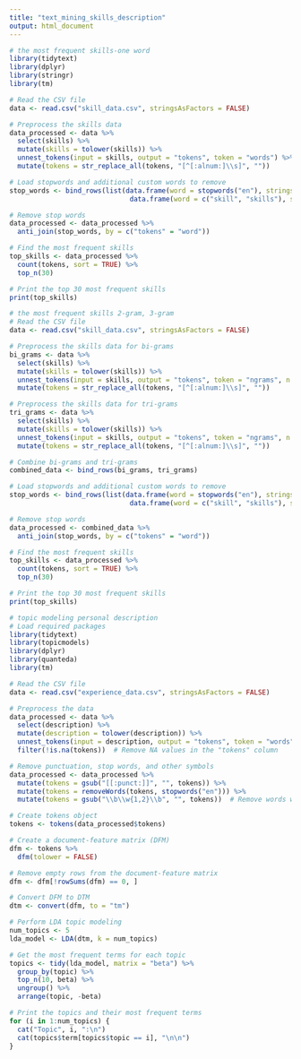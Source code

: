 ---
title: "text_mining_skills_description"
output: html_document
---

```{r}
# the most frequent skills-one word
library(tidytext)
library(dplyr)
library(stringr)
library(tm)

# Read the CSV file
data <- read.csv("skill_data.csv", stringsAsFactors = FALSE)

# Preprocess the skills data
data_processed <- data %>%
  select(skills) %>%
  mutate(skills = tolower(skills)) %>%
  unnest_tokens(input = skills, output = "tokens", token = "words") %>%
  mutate(tokens = str_replace_all(tokens, "[^[:alnum:]\\s]", ""))

# Load stopwords and additional custom words to remove
stop_words <- bind_rows(list(data.frame(word = stopwords("en"), stringsAsFactors = FALSE),
                              data.frame(word = c("skill", "skills"), stringsAsFactors = FALSE)))

# Remove stop words
data_processed <- data_processed %>%
  anti_join(stop_words, by = c("tokens" = "word"))

# Find the most frequent skills
top_skills <- data_processed %>%
  count(tokens, sort = TRUE) %>%
  top_n(30)

# Print the top 30 most frequent skills
print(top_skills)
```
```{r}
# the most frequent skills 2-gram, 3-gram
# Read the CSV file
data <- read.csv("skill_data.csv", stringsAsFactors = FALSE)

# Preprocess the skills data for bi-grams
bi_grams <- data %>%
  select(skills) %>%
  mutate(skills = tolower(skills)) %>%
  unnest_tokens(input = skills, output = "tokens", token = "ngrams", n = 2) %>%
  mutate(tokens = str_replace_all(tokens, "[^[:alnum:]\\s]", ""))

# Preprocess the skills data for tri-grams
tri_grams <- data %>%
  select(skills) %>%
  mutate(skills = tolower(skills)) %>%
  unnest_tokens(input = skills, output = "tokens", token = "ngrams", n = 3) %>%
  mutate(tokens = str_replace_all(tokens, "[^[:alnum:]\\s]", ""))

# Combine bi-grams and tri-grams
combined_data <- bind_rows(bi_grams, tri_grams)

# Load stopwords and additional custom words to remove
stop_words <- bind_rows(list(data.frame(word = stopwords("en"), stringsAsFactors = FALSE),
                              data.frame(word = c("skill", "skills"), stringsAsFactors = FALSE)))

# Remove stop words
data_processed <- combined_data %>%
  anti_join(stop_words, by = c("tokens" = "word"))

# Find the most frequent skills
top_skills <- data_processed %>%
  count(tokens, sort = TRUE) %>%
  top_n(30)

# Print the top 30 most frequent skills
print(top_skills)
```
```{r}
# topic modeling personal description
# Load required packages
library(tidytext)
library(topicmodels)
library(dplyr)
library(quanteda)
library(tm)

# Read the CSV file
data <- read.csv("experience_data.csv", stringsAsFactors = FALSE)

# Preprocess the data
data_processed <- data %>%
  select(description) %>%
  mutate(description = tolower(description)) %>%
  unnest_tokens(input = description, output = "tokens", token = "words") %>%
  filter(!is.na(tokens))  # Remove NA values in the "tokens" column

# Remove punctuation, stop words, and other symbols
data_processed <- data_processed %>%
  mutate(tokens = gsub("[[:punct:]]", "", tokens)) %>%
  mutate(tokens = removeWords(tokens, stopwords("en"))) %>%
  mutate(tokens = gsub("\\b\\w{1,2}\\b", "", tokens))  # Remove words with less than 3 characters

# Create tokens object
tokens <- tokens(data_processed$tokens)

# Create a document-feature matrix (DFM)
dfm <- tokens %>%
  dfm(tolower = FALSE)

# Remove empty rows from the document-feature matrix
dfm <- dfm[!rowSums(dfm) == 0, ]

# Convert DFM to DTM
dtm <- convert(dfm, to = "tm")

# Perform LDA topic modeling
num_topics <- 5
lda_model <- LDA(dtm, k = num_topics)

# Get the most frequent terms for each topic
topics <- tidy(lda_model, matrix = "beta") %>%
  group_by(topic) %>%
  top_n(10, beta) %>%
  ungroup() %>%
  arrange(topic, -beta)

# Print the topics and their most frequent terms
for (i in 1:num_topics) {
  cat("Topic", i, ":\n")
  cat(topics$term[topics$topic == i], "\n\n")
}

```

